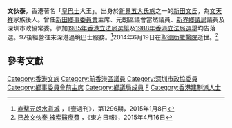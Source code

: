 '''文伙泰'''{{BD|1937年||2014年|6月19日|catIdx=Man}}，香港著名「[[皇巴士|皇巴士]]大王」。出身於[[新界五大氏族|新界五大氏族]]之一的[[新田文氏|新田文氏]]，為[[文天祥|文天祥]]家族後人。曾任[[鄉事委員會|新田鄉事委員會]]主席、元朗區議會當然議員、[[新界鄉議局|新界鄉議局]]議員及深圳市政協常委。參加[[1985年香港立法局選舉|1985年香港立法局選舉]]及[[1988年香港立法局選舉|1988年香港立法局選舉]]均告落選。97後經營往來深港過境巴士服務。<ref>[http://hk.next.nextmedia.com/article/1296/17453948 直擊元朗水貨城] {{Wayback|url=http://hk.next.nextmedia.com/article/1296/17453948 |date=20160813123447 }}，《壹週刊》，第1296期，2015年1月8日</ref>2014年6月19日在[[聖德肋撒醫院|聖德肋撒醫院]]逝世。<ref>[http://orientaldaily.on.cc/cnt/news/20150416/00176_051.html 已故文伙泰 被索醫療費] {{Wayback|url=http://orientaldaily.on.cc/cnt/news/20150416/00176_051.html |date=20191120114944 }}，《東方日報》，2015年4月16日</ref>

==參考文獻==
{{reflist}}
[[Category:香港文族|Category:香港文族]]
[[Category:前香港區議員|Category:前香港區議員]]
[[Category:深圳市政協委員|Category:深圳市政協委員]]
[[Category:鄉事委員會前主席|Category:鄉事委員會前主席]]
[[Category:鄉議局成員|Category:鄉議局成員]]
[[Category:文姓|F]]
[[Category:香港建制派人士|Category:香港建制派人士]]